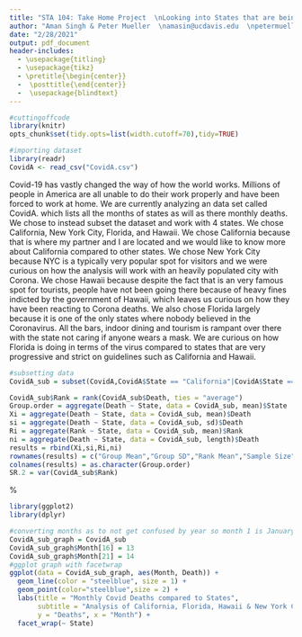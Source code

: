```yaml
---
title: "STA 104: Take Home Project  \nLooking into States that are being affected from Covid-19"
author: "Aman Singh & Peter Mueller  \namasin@ucdavis.edu  \npetermueller@ucdavis.edu  \nUC Davis  \n Instructor: Amy T. Kim  "
date: "2/28/2021"
output: pdf_document
header-includes:
  - \usepackage{titling}
  - \usepackage{tikz}
  - \pretitle{\begin{center}}
  -  \posttitle{\end{center}}
  -  \usepackage{blindtext}
---
```

\newpage
```r
#cuttingoffcode
library(knitr)
opts_chunk$set(tidy.opts=list(width.cutoff=70),tidy=TRUE)
```
\newcommand*\circled[1]{\tikz[baseline=(char.base)]{
            \node[shape=circle,draw,inner sep=2pt] (char) {#1};}}

```r
#importing dataset
library(readr)
CovidA <- read_csv("CovidA.csv")
```

\circled{I} \textbf{Introduction}

Covid-19 has vastly changed the way of how the world works. Millions of people in America are all unable to do their work properly and have been forced to work at home. We are currently analyzing an data set called CovidA. which lists all the months of states as will as there monthly deaths. We chose to instead subset the dataset and work with 4 states. We chose California, New York City, Florida, and Hawaii. We chose California because that is where my partner and I are located and we would like to know more about California compared to other states. We chose New York City because NYC is a typically very popular spot for visitors and we were curious on how the analysis will work with an heavily populated city with Corona. We chose Hawaii because despite the fact that is an very famous spot for tourists, people have not been going there because of heavy fines indicted by the government of Hawaii, which leaves us curious on how they have been reacting to Corona deaths. We also chose Florida largely because it is one of the only states where nobody believed in the Coronavirus. All the bars, indoor dining and tourism is rampant over there with the state not caring if anyone wears a mask. We are curious on how Florida is doing in terms of the virus compared to states that are very progressive and strict on guidelines such as California and Hawaii. 

```r
#subsetting data
CovidA_sub = subset(CovidA,CovidA$State == "California"|CovidA$State == "New York City" | CovidA$State == "Florida" | CovidA$State == "Hawaii")
```

\circled{II} \textbf{Summary of Data}
```r
CovidA_sub$Rank = rank(CovidA_sub$Death, ties = "average")
Group.order = aggregate(Death ~ State, data = CovidA_sub, mean)$State
Xi = aggregate(Death ~ State, data = CovidA_sub, mean)$Death
si = aggregate(Death ~ State, data = CovidA_sub, sd)$Death
Ri = aggregate(Rank ~ State, data = CovidA_sub, mean)$Rank
ni = aggregate(Death ~ State, data = CovidA_sub, length)$Death
results = rbind(Xi,si,Ri,ni)
rownames(results) = c("Group Mean","Group SD","Rank Mean","Sample Size")
colnames(results) = as.character(Group.order)
SR.2 = var(CovidA_sub$Rank)
```



\begin{table}[ht]
\centering
\caption{Summary Statistics}
\begin{tabular}[t]{lcccc}
\hline
& California & Florida & Hawaii & New York City\\
\hline
Group Mean & 4256.750 & 2465.00000 & 59.40000 & 3718.200\\
Group SD & 5673.232 & 1863.53750 & 42.52999 & 6302.866\\
Rank Mean & 14.250 & 13.71429 & 3.20000 & 12.400\\
Sample Size & 4.000 & 7.00000 & 5.00000 & 5.000\\ 
\hline
\end{tabular}
\end{table}%


```r
library(ggplot2)
library(dplyr)
```
```r
#converting months as to not get confused by year so month 1 is January 2020 and month 14 is February 2021
CovidA_sub_graph = CovidA_sub
CovidA_sub_graph$Month[16] = 13
CovidA_sub_graph$Month[21] = 14
#ggplot graph with facetwrap
ggplot(data = CovidA_sub_graph, aes(Month, Death)) +
  geom_line(color = "steelblue", size = 1) +
  geom_point(color="steelblue",size = 2) + 
  labs(title = "Monthly Covid Deaths compared to States",
       subtitle = "Analysis of California, Florida, Hawaii & New York City Covid-19 Deaths",
       y = "Deaths", x = "Month") + 
  facet_wrap(~ State)
```


\circled{III} \textbf{Analysis}



\circled{IV} \textbf{Interpretation}

\circled{V} \textbf{Conclusion}

\newpage
\circled{I} \textbf{Introduction}

\circled{II} \textbf{Summary of Data}


\circled{IV} \textbf{Interpretation}

\circled{V} \textbf{Conclusion}

\newpage
\circled{VI} \center{\textbf{Code Appendix}}
```r
```
